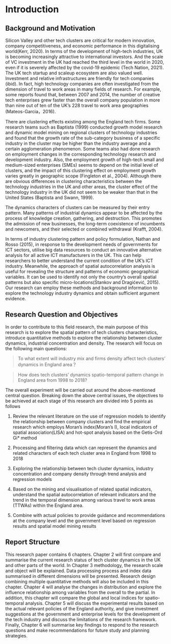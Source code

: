# Introduction{#intro}

```{=latex}
\pagenumbering{arabic} 
```

## Background and Motivation

Silicon Valley and other tech clusters are critical for modern innovation, company competitiveness, and economic performance in this digitalising world(Kerr, 2020). In terms of the development of high-tech industries, UK is becoming increasingly attractive to international investors. And the scale of VC investment in the UK had reached the third level in the world in 2020, even if it is severely affected by the covid-19 epidemic (Tech Nation, 2021). The UK tech startup and scaleup ecosystem are also valued well. Investment and relative infrastructures are friendly for tech companies (ibid).  In fact, high technology companies are often investigated from the dimension of travel to work areas in many fields of research. For example, some reports found that, between 2007 and 2014, the number of creative tech enterprises grew faster than the overall company population in more than nine out of ten of the UK's 228 travel to work area geographies (Mateos-Garcia，2016). 

There are clustering effects existing among the England tech firms. Some research teams such as Baptista (1999) conducted growth model research and dynamic model mining on regional clusters of technology industries and found that the growth rate of the sub-category business of a specific industry in the cluster may be higher than the industry average and a certain agglomeration phenomenon. Some teams also had done research on employment changes in the corresponding technology research and development industry. Also, the employment growth of high-tech small and medium-sized enterprises (SMEs) seems to depend on the initial level of clusters, and the impact of this clustering effect on employment growth varies greatly in geographic scope (Fingleton et al., 2004). Although there are obvious differences in clustering characteristics between the technology industries in the UK and other areas, the cluster effect of the technology industry in the UK did not seem to be weaker than that in the United States (Baptista and Swann, 1999).

The dynamics characters of clusters can be measured by their entry pattern. Many patterns of industrial dynamics appear to be affected by the process of knowledge creation, gathering, and destruction. This promotes the admission of new businesses, the long-term coexistence of incumbents and newcomers, and their selected or combined withdrawal (Krafft, 2004). 

In terms of industry clustering pattern and policy formulation, Nathan and Rosso (2015), in response to the development needs of governments for ICT sectors, utilise big data resources to conduct an innovative alternative analysis for all active ICT manufacturers in the UK. This can help researchers to better understand the current condition of the UK's ICT industry. Meanwhile, the approach of spatial autocorrelation analysis is useful for revealing the structure and patterns of economic geographical variables. It can be used to identify not only the country's overall spatial patterns but also specific micro-locations(Stankov and Dragićević, 2015). Our research can employ these methods and background information to explore the technology industry dynamics and obtain sufficient argument evidence.

## Research Question and Objectives

In order to contribute to this field research, the main purpose of this research is to explore the spatial pattern of tech clusters characteristics, introduce quantitative methods to explore the relationship between cluster dynamics, industrial concentration and density. The research will focus on the following main questions:
  
> To what extent will industry mix and firms density affect tech clusters’ dynamics in England area？
  
> How does tech clusters' dynamics spatio-temporal pattern change in England area from 1998 to 2018?
  
The overall experiment will be carried out around the above-mentioned central question. Breaking down the above central issues, the objectives to be achieved at each stage of this research are divided into 5 points as follows

  1. Review the relevant literature on the use of regression models to identify the relationship between company clusters and find the empirical research which employs Moran's index(Moran's I), local indicators of spatial association(LISA) and hot-spot analysis based on the Getis-Ord Gi* method

  2. Processing and filtering data which can represent the dynamics and related characters of each tech cluster area in England from 1998 to 2018

  3. Exploring the relationship between tech cluster dynamics, industry concentration and company density through trend analysis and regression models

  4. Based on the mining and visualisation of related spatial indicators, understand the spatial autocorrelation of relevant indicators and the trend in the temporal dimension among various travel to work areas (TTWAs) within the England area.

5. Combine with actual policies to provide guidance and recommendations at the company level and the government level based on regression results and spatial model mining results

## Report Structure

This research paper contains 6 chapters. Chapter 2 will first compare and summarise the current research status of tech cluster dynamics in the UK and other parts of the world. In Chapter 3 methodology, the research scale and object will be explained.  Data processing process and index data summarised in different dimensions will be presented. Research design combining multiple quantitative methods will also be included in this chapter. Chapter 4 will analyse the changes in distribution and explore the influence relationship among variables from the overall to the partial. In addition, this chapter will compare the global and local indices for spatio-temporal analysis. Chapter 5 will discuss the experimental results based on the actual relevant policies of the England authority, and give investment suggestions at the government and enterprise levels for the development of the tech industry and discuss the limitations of the research framework. Finally, Chapter 6 will summarise key findings to respond to the research questions and make recommendations for future study and planning strategies.
